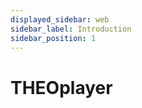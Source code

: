 ```yaml
---
displayed_sidebar: web
sidebar_label: Introduction
sidebar_position: 1
---
```


# THEOplayer


<Intro />
<DocCardList
  items={[
    {
      type: 'link',
      label: 'THEOplayer Web SDK',
      customProps: { icon: 'web' },
      href: useBaseUrl('theoplayer/web'),
    },
    {
      type: 'link',
      label: 'THEOplayer Android SDK',
      customProps: { icon: 'android' },
      href: useBaseUrl('theoplayer/android'),
    },
    {
      type: 'link',
      label: 'THEOplayer iOS SDK',
      customProps: { icon: 'apple' },
      href: useBaseUrl('theoplayer/ios'),
    },
    {
      type: 'link',
      label: 'THEOplayer Chromecast SDK',
      customProps: { icon: 'chromecast' },
      href: useBaseUrl('theoplayer/chromecast'),
    },
    {
      type: 'link',
      label: 'THEOplayer Roku SDK',
      customProps: { icon: 'roku' },
      href: useBaseUrl('theoplayer/roku'),
    },
  ]}
/>

